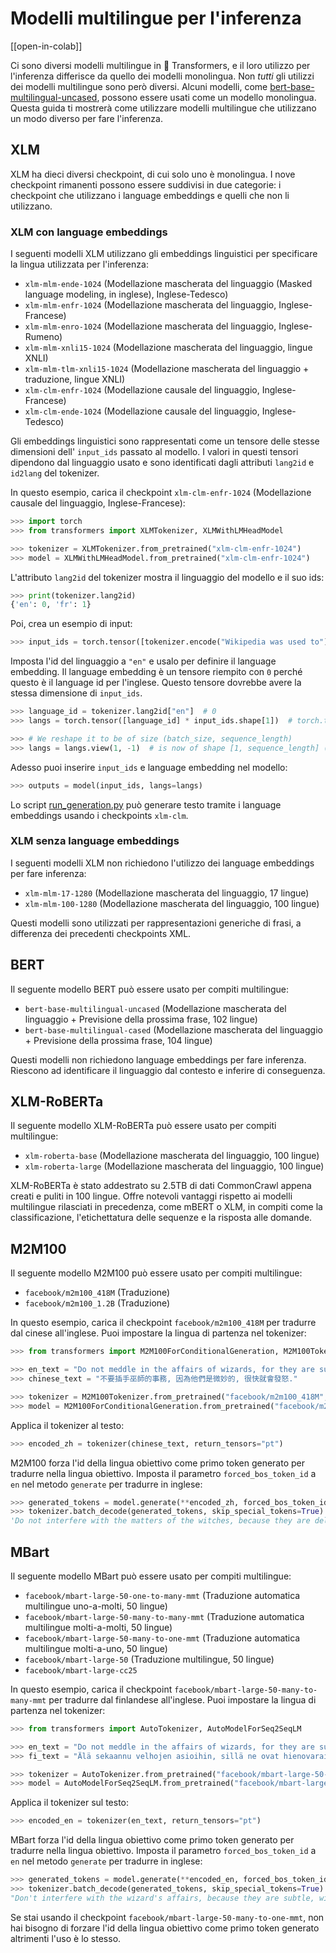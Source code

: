 <!--Copyright 2022 The HuggingFace Team. All rights reserved.

Licensed under the Apache License, Version 2.0 (the "License"); you may not use this file except in compliance with
the License. You may obtain a copy of the License at

http://www.apache.org/licenses/LICENSE-2.0

Unless required by applicable law or agreed to in writing, software distributed under the License is distributed on
an "AS IS" BASIS, WITHOUT WARRANTIES OR CONDITIONS OF ANY KIND, either express or implied. See the License for the
specific language governing permissions and limitations under the License.
-->

# Modelli multilingue per l'inferenza

[[open-in-colab]]

Ci sono diversi modelli multilingue in 🤗 Transformers, e il loro utilizzo per l'inferenza differisce da quello dei modelli monolingua. Non *tutti* gli utilizzi dei modelli multilingue sono però diversi. Alcuni modelli, come [bert-base-multilingual-uncased](https://huggingface.co/bert-base-multilingual-uncased), possono essere usati come un modello monolingua. Questa guida ti mostrerà come utilizzare modelli multilingue che utilizzano un modo diverso per fare l'inferenza.

## XLM

XLM ha dieci diversi checkpoint, di cui solo uno è monolingua. I nove checkpoint rimanenti possono essere suddivisi in due categorie: i checkpoint che utilizzano i language embeddings e quelli che non li utilizzano.

### XLM con language embeddings

I seguenti modelli XLM utilizzano gli embeddings linguistici per specificare la lingua utilizzata per l'inferenza:

- `xlm-mlm-ende-1024` (Modellazione mascherata del linguaggio (Masked language modeling, in inglese), Inglese-Tedesco)
- `xlm-mlm-enfr-1024` (Modellazione mascherata del linguaggio, Inglese-Francese)
- `xlm-mlm-enro-1024` (Modellazione mascherata del linguaggio, Inglese-Rumeno)
- `xlm-mlm-xnli15-1024` (Modellazione mascherata del linguaggio, lingue XNLI)
- `xlm-mlm-tlm-xnli15-1024` (Modellazione mascherata del linguaggio + traduzione, lingue XNLI)
- `xlm-clm-enfr-1024` (Modellazione causale del linguaggio, Inglese-Francese)
- `xlm-clm-ende-1024` (Modellazione causale del linguaggio, Inglese-Tedesco)

Gli embeddings linguistici sono rappresentati come un tensore delle stesse dimensioni dell' `input_ids` passato al modello. I valori in questi tensori dipendono dal linguaggio usato e sono identificati dagli attributi `lang2id` e `id2lang` del tokenizer.

In questo esempio, carica il checkpoint `xlm-clm-enfr-1024` (Modellazione causale del linguaggio, Inglese-Francese):

```py
>>> import torch
>>> from transformers import XLMTokenizer, XLMWithLMHeadModel

>>> tokenizer = XLMTokenizer.from_pretrained("xlm-clm-enfr-1024")
>>> model = XLMWithLMHeadModel.from_pretrained("xlm-clm-enfr-1024")
```

L'attributo `lang2id` del tokenizer mostra il linguaggio del modello e il suo ids:

```py
>>> print(tokenizer.lang2id)
{'en': 0, 'fr': 1}
```

Poi, crea un esempio di input:

```py
>>> input_ids = torch.tensor([tokenizer.encode("Wikipedia was used to")])  # batch size of 1
```

Imposta l'id del linguaggio a `"en"` e usalo per definire il language embedding. Il language embedding è un tensore riempito con `0` perché questo è il language id per l'inglese. Questo tensore dovrebbe avere la stessa dimensione di `input_ids`.

```py
>>> language_id = tokenizer.lang2id["en"]  # 0
>>> langs = torch.tensor([language_id] * input_ids.shape[1])  # torch.tensor([0, 0, 0, ..., 0])

>>> # We reshape it to be of size (batch_size, sequence_length)
>>> langs = langs.view(1, -1)  # is now of shape [1, sequence_length] (we have a batch size of 1)
```

Adesso puoi inserire `input_ids` e language embedding nel modello:

```py
>>> outputs = model(input_ids, langs=langs)
```

Lo script [run_generation.py](https://github.com/huggingface/transformers/tree/main/examples/pytorch/text-generation/run_generation.py) può generare testo tramite i language embeddings usando i checkpoints `xlm-clm`.

### XLM senza language embeddings

I seguenti modelli XLM non richiedono l'utilizzo dei language embeddings per fare inferenza:

- `xlm-mlm-17-1280` (Modellazione mascherata del linguaggio, 17 lingue)
- `xlm-mlm-100-1280` (Modellazione mascherata del linguaggio, 100 lingue)

Questi modelli sono utilizzati per rappresentazioni generiche di frasi, a differenza dei precedenti checkpoints XML.

## BERT

Il seguente modello BERT può essere usato per compiti multilingue:

- `bert-base-multilingual-uncased` (Modellazione mascherata del linguaggio + Previsione della prossima frase, 102 lingue)
- `bert-base-multilingual-cased` (Modellazione mascherata del linguaggio + Previsione della prossima frase, 104 lingue)

Questi modelli non richiedono language embeddings per fare inferenza. Riescono ad identificare il linguaggio dal contesto e inferire di conseguenza.

## XLM-RoBERTa

Il seguente modello XLM-RoBERTa può essere usato per compiti multilingue:

- `xlm-roberta-base` (Modellazione mascherata del linguaggio, 100 lingue)
- `xlm-roberta-large` (Modellazione mascherata del linguaggio, 100 lingue)

XLM-RoBERTa è stato addestrato su 2.5TB di dati CommonCrawl appena creati e puliti in 100 lingue. Offre notevoli vantaggi rispetto ai modelli multilingue rilasciati in precedenza, come mBERT o XLM, in compiti come la classificazione, l'etichettatura delle sequenze e la risposta alle domande.

## M2M100

Il seguente modello M2M100 può essere usato per compiti multilingue:

- `facebook/m2m100_418M` (Traduzione)
- `facebook/m2m100_1.2B` (Traduzione)

In questo esempio, carica il checkpoint `facebook/m2m100_418M`  per tradurre dal cinese all'inglese. Puoi impostare la lingua di partenza nel tokenizer:

```py
>>> from transformers import M2M100ForConditionalGeneration, M2M100Tokenizer

>>> en_text = "Do not meddle in the affairs of wizards, for they are subtle and quick to anger."
>>> chinese_text = "不要插手巫師的事務, 因為他們是微妙的, 很快就會發怒."

>>> tokenizer = M2M100Tokenizer.from_pretrained("facebook/m2m100_418M", src_lang="zh")
>>> model = M2M100ForConditionalGeneration.from_pretrained("facebook/m2m100_418M")
```

Applica il tokenizer al testo:

```py
>>> encoded_zh = tokenizer(chinese_text, return_tensors="pt")
```

M2M100 forza l'id della lingua obiettivo come primo token generato per tradurre nella lingua obiettivo. Imposta il parametro `forced_bos_token_id` a `en` nel metodo `generate` per tradurre in inglese:

```py
>>> generated_tokens = model.generate(**encoded_zh, forced_bos_token_id=tokenizer.get_lang_id("en"))
>>> tokenizer.batch_decode(generated_tokens, skip_special_tokens=True)
'Do not interfere with the matters of the witches, because they are delicate and will soon be angry.'
```

## MBart

Il seguente modello MBart può essere usato per compiti multilingue:

- `facebook/mbart-large-50-one-to-many-mmt` (Traduzione automatica multilingue uno-a-molti, 50 lingue)
- `facebook/mbart-large-50-many-to-many-mmt` (Traduzione automatica multilingue molti-a-molti, 50 lingue)
- `facebook/mbart-large-50-many-to-one-mmt` (Traduzione automatica multilingue molti-a-uno, 50 lingue)
- `facebook/mbart-large-50` (Traduzione multilingue, 50 lingue)
- `facebook/mbart-large-cc25`

In questo esempio, carica il checkpoint `facebook/mbart-large-50-many-to-many-mmt` per tradurre dal finlandese all'inglese. Puoi impostare la lingua di partenza nel tokenizer:

```py
>>> from transformers import AutoTokenizer, AutoModelForSeq2SeqLM

>>> en_text = "Do not meddle in the affairs of wizards, for they are subtle and quick to anger."
>>> fi_text = "Älä sekaannu velhojen asioihin, sillä ne ovat hienovaraisia ja nopeasti vihaisia."

>>> tokenizer = AutoTokenizer.from_pretrained("facebook/mbart-large-50-many-to-many-mmt", src_lang="fi_FI")
>>> model = AutoModelForSeq2SeqLM.from_pretrained("facebook/mbart-large-50-many-to-many-mmt")
```

Applica il tokenizer sul testo:

```py
>>> encoded_en = tokenizer(en_text, return_tensors="pt")
```

MBart forza l'id della lingua obiettivo come primo token generato per tradurre nella lingua obiettivo. Imposta il parametro `forced_bos_token_id` a `en` nel metodo `generate` per tradurre in inglese:

```py
>>> generated_tokens = model.generate(**encoded_en, forced_bos_token_id=tokenizer.lang_code_to_id("en_XX"))
>>> tokenizer.batch_decode(generated_tokens, skip_special_tokens=True)
"Don't interfere with the wizard's affairs, because they are subtle, will soon get angry."
```

Se stai usando il checkpoint `facebook/mbart-large-50-many-to-one-mmt`, non hai bisogno di forzare l'id della lingua obiettivo come primo token generato altrimenti l'uso è lo stesso.